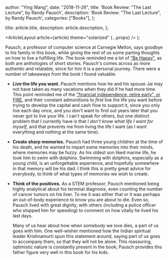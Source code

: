
  author: "Ying Wang",
  date: "2018-11-26",
  title: 'Book Review: "The Last Lecture", by Randy Pausch',
  description: 'Book Review: "The Last Lecture", by Randy Pausch',
  categories: ["Books"],
};

  title: article.title,
  description: article.description,
};

  <ArticleLayout article={article} theme="solarized" {...props} />
);

Pausch, a professor of computer science at Carnegie Mellon, says goodbye to his
family in this book, while giving the rest of us some parting thoughts on how to
live a fulfilling life. The book reminded me a lot of ["Be
Happy"](/posts/2017/12/17/be_happy), as both are anthologies of short stories.
Pausch's comes across as more authentic and relatable, since for him it is a
personal journey. There were a number of takeaways from the book I found
valuable:

- **Live the life you want.** Pausch mentions how he and his spouse Jai may not
  have taken as many vacations when they did if he had more time. This point
  reminded me of the ["financial independence, retire early", or
  FIRE](https://twocents.lifehacker.com/the-basics-of-fire-financial-independence-and-early-re-1820129768),
  and their constant admonitions to _first_ live the life you want before trying
  to develop the capital and cash flow to support it, since you only live each
  day once, and you don't want to find out years later that you never got to
  live your life. I can't speak for others, but one distinct problem that I
  currently have is that _I don't know what life I want for myself_, and that
  prevents me from living the life I want (as I want everything and nothing at
  the same time).

- **Create sharp memories.** Pausch had three young children at the time of his
  death, and he wanted to impart some memories into their minds, where memories
  may be fuzzy. As his oldest son liked marine life, he took him to swim with
  dolphins. Swimming with dolphins, especially as a young child, is an
  unforgettable experience, and hopefully somewhere in that memory will be his
  dad. I think this is pretty great advice for everybody, to think of what types
  of memories we wish to create.

- **Think of the positives.** As a STEM professor, Pausch mentioned being highly
  analytical about his terminal diagnosis, even counting the number of cancer
  tumors on his liver. To me it was either that or it was perhaps an out-of-body
  experience to know you are about to die. Even so, Pausch lived with great
  dignity, with others (including a police officer who stopped him for speeding)
  to comment on how vitally he lived his last days.

  Many of us hear about how when somebody we love dies, a part of us goes with
  him. One well-wisher mentioned how the Indian spiritual leader Krishnamurti
  spun this statement around, saying part of us goes to accompany them, so that
  they will not be alone. This reassuring, optimistic nature is constantly
  present in the book; Pausch provides this father figure very well in this book
  for his kids.
